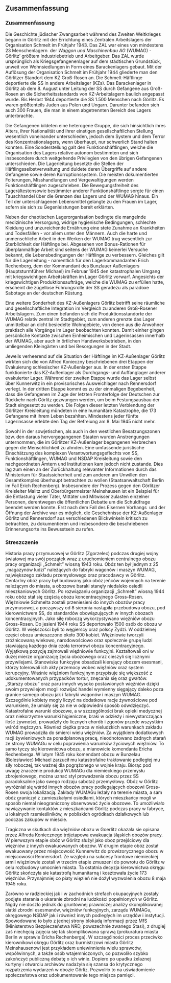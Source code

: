 ## Zusammenfassung

### Zusammenfassung

Die Geschichte jüdischer Zwangsarbeit während des Zweiten Weltkrieges
begann in Görlitz mit der Errichtung eines Zentralen Arbeitslagers der
Organisation Schmelt im Frühjahr 1943. Das ZAL war eines von mindestens
23 Menschenlagern  der *Waggon und Maschinenbau AG* (WUMAG) - Görlitz'
größtem Industriebetrieb und Arbeitgeber. Das ZAL wurde ursprünglich als
Kriegsgefangenenlager auf dem städtischen Grundstück, unweit von
Wohnsiedlungen in Form eines Barackenlagers gebaut. Mit der Auflösung
der Organisation Schmelt im Frühjahr 1944 gliederte man den Görlitzer
Standort dem KZ Groß-Rosen an. Die Schmelt-Häftlinge deportierte die SS
in andere Arbeitslager (KZs). Das Barackenlager in Görlitz ab dem 8.
August unter Leitung der SS durch Gefangene aus Groß-Rosen an die
Sicherheitsstandards von KZ-Arbeitslagern baulich angepasst wurde. Bis
Herbst 1944 deportierte die SS 1.500 Menschen nach Görlitz. Es waren
größtenteils Juden aus Polen und Ungarn. Darunter befanden sich auch 300
Frauen, die man in einem abgetrennten Bereich des Lagers unterbrachte.

Die Gefangenen bildeten eine heterogene Gruppe, die sich hinsichtlich
ihres Alters, ihrer Nationalität und ihrer einstigen gesellschaftlichen
Stellung wesentlich voneinander unterschieden, jedoch dem System und dem
Terror des Konzentrationslagers, wenn überhaupt, nur schwerlich Stand
halten konnten. Eine Sonderstellung galt den Funktionshäftlingen, welche
die Organisation des Lagers relative autonom bestimmten und sich
insbesondere durch weitgehende Privilegien von den übrigen Gefangenen
unterschieden. Die Lagerleitung besetzte die Stellen der
Häftlingsselbstverwaltung und duldete deren Übergriffe auf andere
Gefangene sowie deren Korruptionssystem. Die meisten dokumentierten
Folterungen, Misshandlungen und Vergewaltigungen werden
Funktionshäftlingen zugeschrieben. Die Bewegungsfreiheit des
Lagerältestensowie bestimmter anderer Funktionshäftlinge sorgte für
einen Tauschhandel über die Grenzen des Lagers und der WUMAG hinaus. Ein
Teil der unterschlagenen Lebensmittel gelangte zu den Frauen im Lager,
sofern sie sich zu Gegenleistungen bereit erklärten.

Neben der chaotischen Lagerorganisation bedingte die mangelnde
medizinische Versorgung, widrige hygienische Bedingungen, schlechte
Kleidung und unzureichende Ernährung eine stete Zunahme an Krankheiten
und Todesfällen - vor allem unter den Männern. Auch die harte und
unmenschliche Arbeit in den Werken der WUMAG trug wesentlich zur
Sterblichkeit der Häftlinge bei. Abgesehen von Bonus-Rationen für
überplanmäßige Arbeit sind seitens der WUMAG keinerlei Versuche bekannt,
die Lebensbedingungen der Häftlinge zu verbessern. Gleiches gilt für die
Lagerleitung - namentlich für den Lagerkommandanten Erich Rechenberg,
dem der Kommandant des Bunzlauer Außenlagers (Hauptsturmführer Michael)
im Februar 1945 den katastrophalen Umgang mit kriegswichtigen
Arbeitskräften im Lager Görlitz vorwarf. Angesichts der kriegswichtigen
Produktionsaufträge, welche die WUMAG zu erfüllen hatte, erscheint die
zügellose Führungsrolle der SS geradezu als paradoxe Sabotage an der
deutschen Rüstung.

Eine weitere Sonderheit des KZ-Außenlagers Görlitz betrifft seine
räumliche und gesellschaftliche Integration im Vergleich zu anderen
Groß-Rosener Arbeitslagern. Zum einen befanden sich die
Produktionsstandorte der WUMAG relativ zentral im Stadtgebiet, zum
anderen grenzte das Lager unmittelbar an dicht besiedelte Wohngebiete,
von denen aus die Anwohner praktisch alle Vorgänge im Lager beobachten
konnten. Damit einher gingen persönliche Kontakte zwischen Einheimischen
und Lagerinsassen innerhalb der WUMAG, aber auch in örtlichen
Handwerksbetrieben, in den umliegenden Kleingärten und bei Besorgungen
in der Stadt.

Jeweils verheerend auf die Situation der Häftlinge im KZ-Außenlager
Görlitz wirkten sich die von Alfred Konieczny beschriebenen drei Etappen
der Evakuierung schlesischer KZ-Außenlager aus. In der ersten Etappe
funktionierte das KZ-Außenlager als Durchgangs- und Auffanglager anderer
evakuierter Lager. Während der zweiten Etappe wurde das Lager selbst
über Kunnerwitz in ein provisorisches Ausweichlager nach Rennersdorf
verlegt. In der dritten Etappe kommt es zu der einmaligen Begebenheit,
dass die Gefangenen im Zuge der letzten Fronterfolge der Deutschen zur
Rückkehr nach Görlitz gezwungen werden, um beim Festungsausbau der Stadt
eingesetzt zu werden. Die Folgen dieser letzten Verblendung der
Görlitzer Kreisleitung mündeten in eine humanitäre Katastrophe, die 173
Gefangene mit ihrem Leben bezahlten. Mindestens jeder fünfte
Lagerinsasse erlebte den Tag der Befreiung am 8. Mai 1945 nicht mehr.

Sowohl in der sowjetischen, als auch in den westlichen Besatzungszonen
bzw. den daraus hervorgegangenen Staaten wurden Anstrengungen
unternommen, die im Görlitzer KZ-Außenlager begangenen Verbrechen gegen
die Menschlichkeit zu ahnden. Eine umfassende juristische Einschätzung
des komplexen Verantwortungsgeflechts von SS, Funktionshäftlingen, WUMAG
und NSDAP Kreisleitung sowie den nachgeordneten Ämtern und Institutionen
kam jedoch nicht zustande. Dies lag zum einen an der Zurückhaltung
relevanter Informationen durch das Ministerium für Staatssicherheit und
zum anderen am Unwillen den Gesamtkomplex überhaupt betrachten zu wollen
(Staatsanwaltschaft Berlin im Fall Erich Rechenberg). Insbesondere der
Prozess gegen den Görlitzer Kreisleiter Malitz und Oberbürgermeister
Meinshausen ist ein Beispiel für die Entlastung vieler Täter, Mittäter
und Mitwisser zulasten einzelner Personen, derentwegen die öffentlichen
Debatte um die Schuldfrage beendet werden konnte. Erst nach dem Fall des
Eisernen Vorhangs  und der Öffnung der Archive war es möglich, die
Geschehnisse der KZ-Außenlager Görlitz und Rennersdorf aus verschiedenen
Blickwinkeln kritisch zu betrachten, zu dokumentieren und insbesondere
die beschriebenen Erinnerungsorte ins Bewusstsein zu rufen.

### Streszczenie

Historia pracy przymusowej w Görlitz (Zgorzelec) podczas drugiej wojny
światowej ma swój początek wraz z uruchomieniem centralnego obozu pracy
organizacji „Schmelt" wiosną 1943 roku. Obóz ten był jednym z 25
„magazynów ludzi" należących do fabryki wagonów i maszyn WUMAG,
największego zakładu przemysłowego oraz pracodawcy w Görlitz. Centarlny
obóz pracy był budowany jako obóz jeńców wojennych na terenie należącym
do miasta, a obozowe baraki stanęły niedaleko osiedli mieszkaniowych
Görlitz. Po rozwiązaniu organizacji „Schmelt" wiosną 1944 roku obóz stał
się częścią obozu koncentracyjnego Gross-Rosen. Więźniowie Schmelta
zostali przeniesieni do innych obozów pracy przymusowej, a począwszy od
8 sierpnia nastąpiła przebudowa obozu, pod kierownictwem SS, do
standardów obowiązujących w innych obozach koncentracyjnych. Jako siłę
roboczą wykorzystywano więźniów obozu Gross-Rosen. Do jesieni 1944 roku
SS deportowało 1500 osób do obozu w Görlitz. W większości byli to
węgierscy oraz polscy Żydzi. W oddzielnej części obozu umieszczono około
300 kobiet. Więźniowie tworzyli zróżnicowaną wiekowo, narodowościowo
oraz społecznie grupę ludzi stawiającą każdego dnia czoła terrorowi
obozu koncentracyjnego. Wyjątkową pozycję zajmowali więźniowie
funkcyjni. Kształtowali oni w dużej mierze organizację życia obozowego
oraz cieszyli się licznymi przywilejami. Stanowiska funkcyjne obsadzali
kierujący obozem esesmani, którzy tolerowali ich akty przemocy wobec
więźniów oraz system korupcyjny. Właśnie więźniom funkcyjnym przypisuje
się większość z udokumentowanych przypadków tortur, znęcania się oraz
gwałtów. „Starszy obozu" oraz paru innych wysoko postawionych więźniów
dzięki swoim przywilejom mogli rozwijać handel wymienny sięgający daleko
poza granice samego obozu jak i fabryki wagonów i maszyn WUMAG.
Szczególnie kobiety mogły liczyć na dodatkowe racje żywnościowe pod
warunkiem, że umiały się za nie w odpowiedni sposób odwdzięczyć.
Katastrofalne warunki obozowe, a w szczególności brak opieki medycznej
oraz niekorzystne warunki higieniczne, braki w odzieży i
niewystarczająca ilość żywności, prowadziły do licznych chorób i zgonów
przede wszystkim wśród mężczyzn. Również ciężka praca w nieludzkich
warunkach zakładu WUMAG prowadziła do śmierci wielu więźniów. Za
wyjątkiem dodatkowych racji żywieniowych za ponadplanową pracę,
nieodnotowano żadnych starań ze strony WUMAGu w celu poprawienia
warunków życiowych więźniów. To samo tyczy się kierownictwa obozu, a
mianowicie komendanta Ericha Rechenberga. W lutym 1945 roku komendant
obozu w Bunzelau (Bolesławiec) Michael zarzucił mu katastrofalne
traktowanie podległej mu siły roboczej, tak ważnej dla pogrążonego w
wojnie kraju. Biorąc pod uwagę znaczenie produkcji WUMAGu dla
niemieckiego przemysłu zbrojeniowego, można uznać styl prowadzenia obozu
przez SS paradoksalnie jako swego rodzaju sabotaż przemysłowy. Obóz w
Görlitz wyróżniał się wśród innych obozów pracy podlegających obozowi
Gross-Rosen swoja lokalizacją. Zakłady WUMAGu leżały na terenie miasta,
a sam obóz graniczył z zamieszkałymi osiedlami, których mieszkańcy mogli
w sposób niemal nieograniczony obserwować życie obozowe. To umożliwiało
nawiązywanie kontaktów z mieszkańcami Görlitz podczas pracy w fabryce, u
lokalnych rzemieśliników, w pobliskich ogródkach działkowych lub podczas
zakupów w mieście.

Tragiczna w skutkach dla więźniów obozu w Goerlitz okazała sie opisana
przez Alfreda Koniecznego trójetapowa ewakuacja śląskich obozów pracy. W
pierwszym etapie obóz w Görlitz służył jako oboz przejściowy dla
więźniów z innych ewakuowanych obozów. W drugim etapie obóz został
ewakuowany przez miejscowość Kunnerwitz do prowizorycznego obozu w
miejscowości Rennersdorf. Ze względu na sukcesy frontowe niemieckiej
armii więźniowie zostali w trzecim etapie zmuszeni do powrotu do Görlitz
w celu rozbudowy umocnień miasta. Ta ostatnia decyzja kierownictwa
okręgu Görlitz skończyła sie katastrofą humanitarną i kosztowała życie
173 więźniów. Przynajmniej co piaty więzień nie dożył wyzwolenia obozu 8
maja 1945 roku.

Zarówno w radzieckiej jak i w zachodnich strefach okupacyjnych zostały
podjęte starania o ukaranie zbrodni na ludzkości popełnionych w Görlitz.
Nigdy nie doszło jednak do gruntownej prawniczej analizy skomplikowanej
siatki zbrodni esesmanów, więźniów funkcyjnych, zarządu WUMAGu,
okręgowego NSDAP jak i również innych podległych im urzędów i
instytucji. Spowodowane to było z jednej strony blokadą informacji przez
MfS (Ministerstwo Bezpieczeństwa NRD, powszechnie zwanego Stasi), z
drugiej zaś niechęcią zajęcia się tak skomplikowana sprawą (prokuratura
miasta Berlin w sprawie Ericha Rechenberga). W szczególności proces
przeciwko kierownikowi okręgu Görlitz oraz burmistrzowi miasta Görlitz
Meinshausenowi jest przykładem uniewinnienia wielu sprawców,
współwinnych, a także osób wtajemniczonych, co pozwoliło szybko
zakończyć publiczną debatę o ich winie. Dopiero po upadku żelaznej
kurtyny i otwarciu archiwów nadażyła się szansa do krytycznego
rozpatrzenia wydarzeń w obozie Görliz. Pozwoliło to na uświadomienie
społeczeństwa oraz udokumentowanie tego miejsca pamięci.
